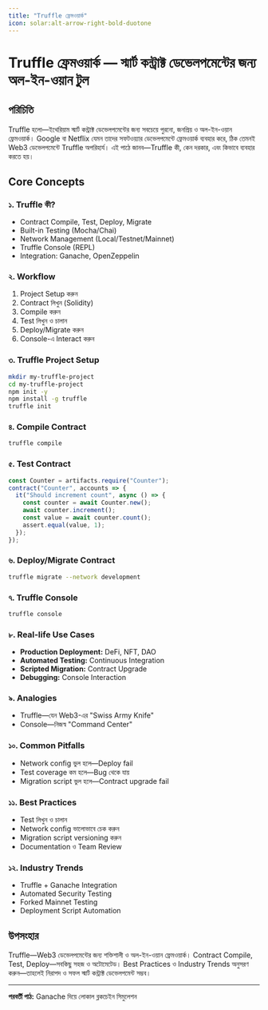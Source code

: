 ```yaml
---
title: "Truffle ফ্রেমওয়ার্ক"
icon: solar:alt-arrow-right-bold-duotone
---
```


# Truffle ফ্রেমওয়ার্ক — স্মার্ট কন্ট্রাক্ট ডেভেলপমেন্টের জন্য অল-ইন-ওয়ান টুল

## পরিচিতি

Truffle হলো—ইথেরিয়াম স্মার্ট কন্ট্রাক্ট ডেভেলপমেন্টের জন্য সবচেয়ে পুরনো, জনপ্রিয় ও অল-ইন-ওয়ান ফ্রেমওয়ার্ক। Google বা Netflix যেমন তাদের সফটওয়্যার ডেভেলপমেন্টে ফ্রেমওয়ার্ক ব্যবহার করে, ঠিক তেমনই Web3 ডেভেলপমেন্টে Truffle অপরিহার্য। এই পাঠে জানব—Truffle কী, কেন দরকার, এবং কিভাবে ব্যবহার করতে হয়।

## Core Concepts

### ১. Truffle কী?
- Contract Compile, Test, Deploy, Migrate
- Built-in Testing (Mocha/Chai)
- Network Management (Local/Testnet/Mainnet)
- Truffle Console (REPL)
- Integration: Ganache, OpenZeppelin

### ২. Workflow
1. Project Setup করুন
2. Contract লিখুন (Solidity)
3. Compile করুন
4. Test লিখুন ও চালান
5. Deploy/Migrate করুন
6. Console-এ Interact করুন

### ৩. Truffle Project Setup
```bash
mkdir my-truffle-project
cd my-truffle-project
npm init -y
npm install -g truffle
truffle init
```

### ৪. Compile Contract
```bash
truffle compile
```

### ৫. Test Contract
```javascript
const Counter = artifacts.require("Counter");
contract("Counter", accounts => {
  it("Should increment count", async () => {
    const counter = await Counter.new();
    await counter.increment();
    const value = await counter.count();
    assert.equal(value, 1);
  });
});
```

### ৬. Deploy/Migrate Contract
```bash
truffle migrate --network development
```

### ৭. Truffle Console
```bash
truffle console
```

### ৮. Real-life Use Cases
- **Production Deployment:** DeFi, NFT, DAO
- **Automated Testing:** Continuous Integration
- **Scripted Migration:** Contract Upgrade
- **Debugging:** Console Interaction

### ৯. Analogies
- Truffle—যেন Web3-এর "Swiss Army Knife"
- Console—নিজস্ব "Command Center"

### ১০. Common Pitfalls
- Network config ভুল হলে—Deploy fail
- Test coverage কম হলে—Bug থেকে যায়
- Migration script ভুল হলে—Contract upgrade fail

### ১১. Best Practices
- Test লিখুন ও চালান
- Network config ভালোভাবে চেক করুন
- Migration script versioning করুন
- Documentation ও Team Review

### ১২. Industry Trends
- Truffle + Ganache Integration
- Automated Security Testing
- Forked Mainnet Testing
- Deployment Script Automation

## উপসংহার

Truffle—Web3 ডেভেলপমেন্টের জন্য শক্তিশালী ও অল-ইন-ওয়ান ফ্রেমওয়ার্ক। Contract Compile, Test, Deploy—সবকিছু সহজ ও অটোমেটেড। Best Practices ও Industry Trends অনুসরণ করুন—তাহলেই নিরাপদ ও সফল স্মার্ট কন্ট্রাক্ট ডেভেলপমেন্ট সম্ভব।

---

**পরবর্তী পাঠ:** Ganache দিয়ে লোকাল ব্লকচেইন সিমুলেশন
